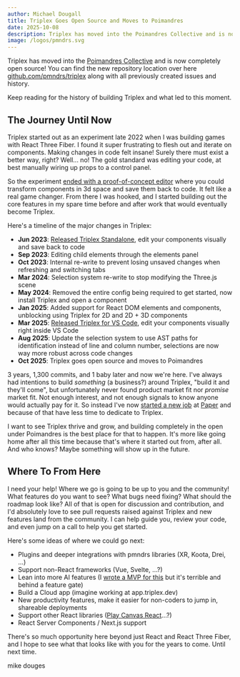```yaml
---
author: Michael Dougall
title: Triplex Goes Open Source and Moves to Poimandres
date: 2025-10-08
description: Triplex has moved into the Poimandres Collective and is now completely open source!
image: /logos/pmndrs.svg
---
```


Triplex has moved into the [Poimandres Collective](https://pmnd.rs/) and is now completely open source! You can find the new repository location over here [github.com/pmndrs/triplex](https://github.com/pmndrs/triplex) along with all previously created issues and history.

Keep reading for the history of building Triplex and what led to this moment.

## The Journey Until Now

Triplex started out as an experiment late 2022 when I was building games with React Three Fiber. I found it super frustrating to flesh out and iterate on components. Making changes in code felt insane! Surely there must exist a better way, right? Well... no! The gold standard was editing your code, at best manually wiring up props to a control panel.

So the experiment [ended with a proof-of-concept editor](https://x.com/dougesdev/status/1597178413449904129) where you could transform components in 3d space and save them back to code. It felt like a real game changer. From there I was hooked, and I started building out the core features in my spare time before and after work that would eventually become Triplex.

Here's a timeline of the major changes in Triplex:

- **Jun 2023**: [Released Triplex Standalone](https://x.com/dougesdev/status/1664874971481382913), edit your components visually and save back to code
- **Sep 2023**: Editing child elements through the elements panel
- **Oct 2023**: Internal re-write to prevent losing unsaved changes when refreshing and switching tabs
- **Mar 2024**: Selection system re-write to stop modifying the Three.js scene
- **May 2024**: Removed the entire config being required to get started, now install Triplex and open a component
- **Jan 2025**: Added support for React DOM elements and components, unblocking using Triplex for 2D and 2D + 3D components
- **Mar 2025**: [Released Triplex for VS Code](https://x.com/trytriplex/status/1904135005670113636), edit your components visually right inside VS Code
- **Aug 2025**: Update the selection system to use AST paths for identification instead of line and column number, selections are now way more robust across code changes
- **Oct 2025**: Triplex goes open source and moves to Poimandres

3 years, 1,300 commits, and 1 baby later and now we're here. I've always had intentions to build _something_ (a business?) around Triplex, "build it and they'll come", but unfortunately never found product market fit nor _promise_ market fit. Not enough interest, and not enough signals to know anyone would actually pay for it. So instead I've now [started a new job](https://x.com/dougesdev/status/1968239358210908267) at [Paper](https://paper.design) and because of that have less time to dedicate to Triplex.

I want to see Triplex thrive and grow, and building completely in the open under Poimandres is the best place for that to happen. It's more like going home after all this time because that's where it started out from, after all. And who knows? Maybe something will show up in the future.

## Where To From Here

I need your help! Where we go is going to be up to you and the community! What features do you want to see? What bugs need fixing? What should the roadmap look like? All of that is open for discussion and contribution, and I'd absolutely love to see pull requests raised against Triplex and new features land from the community. I can help guide you, review your code, and even jump on a call to help you get started.

Here's some ideas of where we could go next:

- Plugins and deeper integrations with pmndrs libraries (XR, Koota, Drei, ...)
- Support non-React frameworks (Vue, Svelte, ...?)
- Lean into more AI features (I [wrote a MVP for this](https://github.com/pmndrs/triplex/blob/main/apps/cloud/src/app/api/ai/route.ts#L21) but it's terrible and behind a feature gate)
- Build a Cloud app (imagine working at app.triplex.dev)
- New productivity features, make it easier for non-coders to jump in, shareable deployments
- Support other React libraries ([Play Canvas React](https://github.com/playcanvas/react)...?)
- React Server Components / Next.js support

There's so much opportunity here beyond just React and React Three Fiber, and I hope to see what that looks like with you for the years to come. Until next time.

mike douges
